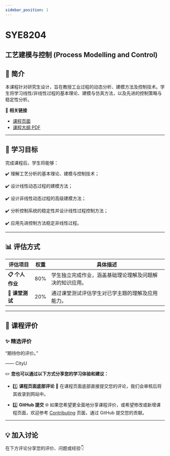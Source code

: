```yaml
---
sidebar_position: 1
---
```


# SYE8204
## 工艺建模与控制 (Process Modelling and Control)

## **📘 简介**
本课程针对研究生设计，旨在教授工业过程的动态分析、建模方法及控制技术。学生将学习线性/非线性过程的基本理论、建模与仿真方法，以及先进的控制策略与稳定性分析。

🔗 **相关链接**
- [课程页面](https://www.cityu.edu.hk/catalogue/pg/202425/course/SYE8204.htm)
- [课程大纲 PDF](https://www.cityu.edu.hk/catalogue/pg/202425/course/SYE8204.pdf)

---

## **🎯 学习目标**

完成课程后，学生将能够：

✔️ 理解工艺分析的基本理论、建模与控制技术；

✔️ 设计线性动态过程的建模方法；

✔️ 设计非线性动态过程的高级建模方法；

✔️ 分析控制系统的稳定性并设计线性过程控制方法；

✔️ 应用先进控制方法稳定非线性过程。

---

## **📊 评估方式**

| **评估项目**            | **权重** | **具体描述**                                                                                       |
|------------------------|---------|---------------------------------------------------------------------------------------------------|
| **📋 个人作业**          | 80%      | 学生独立完成作业，涵盖基础理论理解及问题解决的知识应用。                                                 |
| **📂 课堂测试**          | 20%      | 通过课堂测试评估学生对已学主题的理解及应用能力。                                                       |

---

## **💬 课程评价**

### ✨ **精选评价**
<div className={commentStyles.commentBox}>
    <p className={commentStyles.commentText}>
        “期待你的评价。”
    </p>
    <p className={commentStyles.commentAuthor}>—— CityU</p>
</div>

✏️ **您也可以通过以下方式分享您的学习体验和建议：**

- 1️⃣ **课程页面底部评论**
💬 在课程页面底部直接提交您的评论，我们会审核后将其收录到网站中。

- 2️⃣ **GitHub 提交**
🌐 如果您希望更全面地分享课程评价，或希望修改或新增课程页面，欢迎参考 [Contributing](/contributing) 页面，通过 GitHub 提交您的贡献。

---

## **💡 加入讨论**

在下方评论分享您的评价、问题或经验👇
<Utterances />